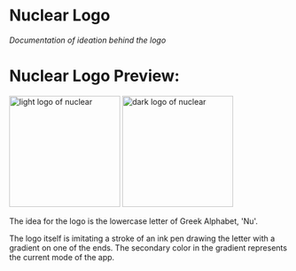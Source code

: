 # **Nuclear Logo**
*Documentation of ideation behind the logo*

# **Nuclear Logo Preview:**

<div style="gap: 50px">
<img src="../library/logos/logo-light-preview.png" alt="light logo of nuclear" style="width: 200px; height: 200px;" />
<img src="../library/logos/logo-dark-preview.png" alt="dark logo of nuclear" style="width: 200px; height: 200px; corner-rounding:10px;" />
</div>

The idea for the logo is the lowercase letter of Greek Alphabet, 'Nu'.

The logo itself is imitating a stroke of an ink pen drawing the letter with a gradient on one of the ends. The secondary color in the gradient represents the current mode of the app.